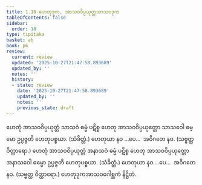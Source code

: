 ```yaml
---
title: 1.18 ဟေတုဒုက, အာသဝဝိပ္ပယုတ္တသာသဝဒုက
tableOfContents: false
sidebar:
  order: 18
type: tipitaka
basket: ab
book: p6
review:
  current: review
  updated: '2025-10-27T21:47:58.893689'
  updated_by: ''
  notes: ''
  history:
  - state: review
    date: '2025-10-27T21:47:58.893689'
    updated_by: ''
    notes: ''
    previous_state: draft
---
```



<ReviewStatus review={frontmatter.review} showDetails={true} />

<HypothesisAnnotation frontmatter={frontmatter} />

<DynamicBreadcrumb />

<Division number="42" book="p6" e="ch" v="39" p="49">

<Paragraph number="119" book="p6">
ဟေတုံ အာသဝဝိပ္ပယုတ္တံ သာသဝံ ဓမ္မံ ပဋိစ္စ ဟေတု အာသဝဝိပ္ပယုတ္တော သာသဝေါ ဓမ္မော ဥပ္ပဇ္ဇတိ ဟေတုပစ္စယာ. (သံခိတ္တံ.)
</Paragraph>

<Paragraph number="120" book="p6">
ဟေတုယာ နဝ …ပေ…  အဝိဂတေ နဝ. (သဗ္ဗတ္ထ ဝိတ္ထာရော.)
</Paragraph>

<Paragraph number="121" book="p6">
ဟေတုံ အာသဝဝိပ္ပယုတ္တံ အနာသဝံ ဓမ္မံ ပဋိစ္စ ဟေတု အာသဝဝိပ္ပယုတ္တော အနာသဝေါ ဓမ္မော ဥပ္ပဇ္ဇတိ ဟေတုပစ္စယာ. (သံခိတ္တံ.)
</Paragraph>

<Paragraph number="122" book="p6">
ဟေတုယာ နဝ …ပေ…  အဝိဂတေ နဝ. (သဗ္ဗတ္ထ ဝိတ္ထာရော.)

</Paragraph>
</Division>

<Paragraph number="123" type="center" book="p6">
ဟေတုဒုကအာသဝဂေါစ္ဆကံ နိဋ္ဌိတံ.
</Paragraph>
